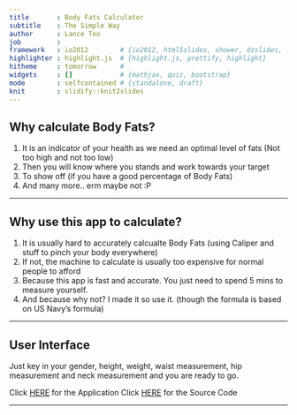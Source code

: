 ```yaml
---
title       : Body Fats Calculator
subtitle    : The Simple Way
author      : Lance Teo
job         : 
framework   : io2012        # {io2012, html5slides, shower, dzslides, ...}
highlighter : highlight.js  # {highlight.js, prettify, highlight}
hitheme     : tomorrow      # 
widgets     : []            # {mathjax, quiz, bootstrap}
mode        : selfcontained # {standalone, draft}
knit        : slidify::knit2slides
---
```


## Why calculate Body Fats?

1. It is an indicator of your health as we need an optimal level of fats (Not too high and not too low)
2. Then you will know where you stands and work towards your target
3. To show off (if you have a good percentage of Body Fats)
4. And many more.. erm maybe not :P

---

## Why use this app to calculate?

1. It is usually hard to accurately calcualte Body Fats (using Caliper and stuff to pinch your body everywhere)
2. If not, the machine to calculate is usually too expensive for normal people to afford
3. Because this app is fast and accurate. You just need to spend 5 mins to measure yourself.
4. And because why not? I made it so use it. (though the formula is based on US Navy's formula)

---

## User Interface

Just key in your gender, height, weight, waist measurement, hip measurement and neck measurement and you are ready to go.

Click [HERE](https://lanceteo.shinyapps.io/App-1) for the Application
Click [HERE](https://github.com/lanceteo/Developing-Data-Products) for the Source Code

---


